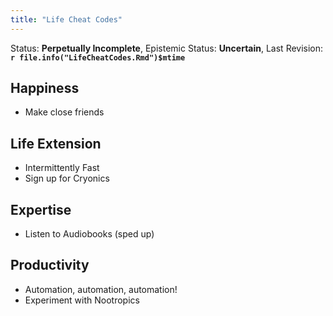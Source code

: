 ```yaml
---
title: "Life Cheat Codes"
---
```


Status: **Perpetually Incomplete**, Epistemic Status: **Uncertain**, Last Revision: **`r file.info("LifeCheatCodes.Rmd")$mtime`**

## Happiness

*   Make close friends

## Life Extension

*   Intermittently Fast
*   Sign up for Cryonics

## Expertise

*   Listen to Audiobooks (sped up)

## Productivity

*   Automation, automation, automation!
*   Experiment with Nootropics
